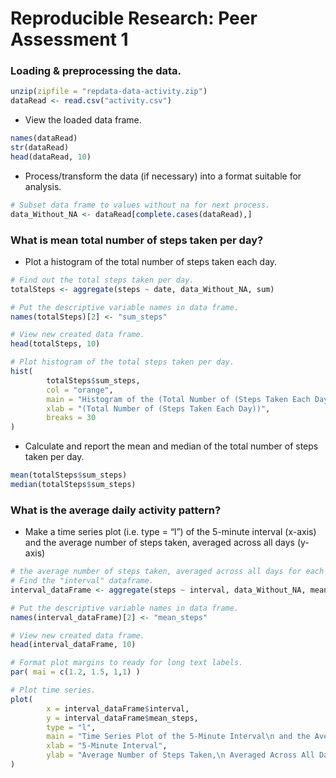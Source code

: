 # Reproducible Research: Peer Assessment 1


### Loading & preprocessing the data.
```r
unzip(zipfile = "repdata-data-activity.zip")
dataRead <- read.csv("activity.csv")
```


- View the loaded data frame.
```r
names(dataRead)
str(dataRead)
head(dataRead, 10)
```

- Process/transform the data (if necessary) into a format suitable for analysis.
```r
# Subset data frame to values without na for next process.
data_Without_NA <- dataRead[complete.cases(dataRead),]
```


### What is mean total number of steps taken per day?

- Plot a histogram of the total number of steps taken each day.
```r
# Find out the total steps taken per day.
totalSteps <- aggregate(steps ~ date, data_Without_NA, sum)

# Put the descriptive variable names in data frame.
names(totalSteps)[2] <- "sum_steps"

# View new created data frame.
head(totalSteps, 10)

# Plot histogram of the total steps taken per day.
hist(
        totalSteps$sum_steps,
        col = "orange",
        main = "Histogram of the (Total Number of (Steps Taken Each Day))",
        xlab = "(Total Number of (Steps Taken Each Day))",
        breaks = 30
)
```

- Calculate and report the mean and median of the total number of steps taken per day.
```r
mean(totalSteps$sum_steps)
median(totalSteps$sum_steps)
```


### What is the average daily activity pattern?
- Make a time series plot (i.e. type = "l") of the 5-minute interval (x-axis) and the average number of steps taken, averaged across all days (y-axis)
```r
# the average number of steps taken, averaged across all days for each 5-minute
# Find the "interval" dataframe.
interval_dataFrame <- aggregate(steps ~ interval, data_Without_NA, mean)

# Put the descriptive variable names in data frame.
names(interval_dataFrame)[2] <- "mean_steps"

# View new created data frame.
head(interval_dataFrame, 10)

# Format plot margins to ready for long text labels.
par( mai = c(1.2, 1.5, 1,1) )

# Plot time series.
plot(
        x = interval_dataFrame$interval,
        y = interval_dataFrame$mean_steps,
        type = "l",
        main = "Time Series Plot of the 5-Minute Interval\n and the Average Number of Steps Taken, Averaged Across All Days",
        xlab = "5-Minute Interval",
        ylab = "Average Number of Steps Taken,\n Averaged Across All Days"
)
```


